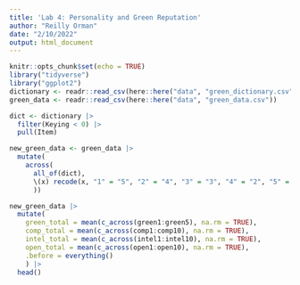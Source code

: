 ```yaml
---
title: 'Lab 4: Personality and Green Reputation'
author: "Reilly Orman"
date: "2/10/2022"
output: html_document
---
```


```r
knitr::opts_chunk$set(echo = TRUE)
library("tidyverse")
library("ggplot2")
dictionary <- readr::read_csv(here::here("data", "green_dictionary.csv"), na = c(""))
green_data <- readr::read_csv(here::here("data", "green_data.csv"))
```

```r
dict <- dictionary |> 
  filter(Keying < 0) |> 
  pull(Item) 

new_green_data <- green_data |> 
  mutate(
    across(
      all_of(dict), 
      \(x) recode(x, "1" = "5", "2" = "4", "3" = "3", "4" = "2", "5" = "1", "99" = "NA", .default = "NA")
      ))
```

```r
new_green_data |>
  mutate(
    green_total = mean(c_across(green1:green5), na.rm = TRUE),
    comp_total = mean(c_across(comp1:comp10), na.rm = TRUE),
    intel_total = mean(c_across(intel1:intel10), na.rm = TRUE),
    open_total = mean(c_across(open1:open10), na.rm = TRUE),
    .before = everything()
    ) |> 
  head()
```


